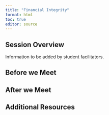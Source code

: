 ```yaml
---
title: "Financial Integrity"
format: html
toc: true
editor: source
---
```

## Session Overview
Information to be added by student facilitators.

## Before we Meet

## After we Meet

## Additional Resources
